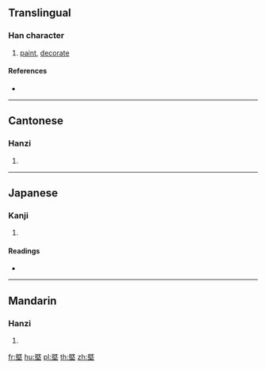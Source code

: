 {{character info/new}}
{{also|墍}}
==Translingual==

===Han character===
{{Han char|rn=32|rad=土|as=09|sn=12|four=71104|canj=AUG|ids=⿱既土}}

# [[paint]], [[decorate]]

====References====
* {{Han ref|kx=0234.271|hdz=10468.040|uh=5848|ud=22600}}

----

==Cantonese==

===Hanzi===
{{yue-hanzi|jyut=|y=kei3}}

# {{defn|lang=yue|sort=土09}}

----

==Japanese==

===Kanji===
{{ja-kanji|grade=|rs=土09}}

# {{defn|lang=ja|sort=土09}}

====Readings====
* {{ja-readings|on=[[き]] (ki), [[ぎ]] (gi), [[け]] (ke), [[かい]] (kai), [[がい]] (gai)|kun=[[ぬる]] (nuru), [[かざる]] (kazaru), [[とる]] (toru), [[いこう]] (ikou)}}

----

==Mandarin==

===Hanzi===
{{cmn-hanzi|pin=[[jì]] ([[ji4]])|wg=chi<sup>4</sup>}}

# {{defn|lang=cmn|sort=土09}}

[[fr:塈]]
[[hu:塈]]
[[pl:塈]]
[[th:塈]]
[[zh:塈]]